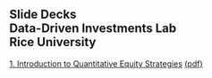 ## Slide Decks<br>Data-Driven Investments Lab<br>Rice University<br>

[1. Introduction to Quantitative Equity Strategies](01_intro.slides.html){target="_blank"} [(pdf)](pdfs/01_intro.slides.pdf){target="_blank"}<br>
